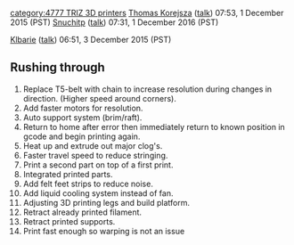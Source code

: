 {{777}}{{TRIZ-3D}} [[category:4777 TRIZ 3D printers]]
[[User:Thomas Korejsza|Thomas Korejsza]] ([[User talk:Thomas Korejsza|talk]]) 07:53, 1 December 2015 (PST) [[User:Snuchitp|Snuchitp]] ([[User talk:Snuchitp|talk]]) 07:31, 1 December 2016 (PST)

[[User:Klbarie|Klbarie]] ([[User talk:Klbarie|talk]]) 06:51, 3 December 2015 (PST)
== Rushing through ==

# Replace T5-belt with chain to increase resolution during changes in direction. (Higher speed around corners).
# Add faster motors for resolution. 
# Auto support system (brim/raft). 
#  Return to home after error then immediately return to known position in gcode and begin printing again.
# Heat up and extrude out major clog's.
# Faster travel speed to reduce stringing.
# Print a second part on top of a first print. 
# Integrated printed parts.
# Add felt feet strips to reduce noise.  
# Add liquid cooling system instead of fan.
# Adjusting 3D printing legs and build platform.
# Retract already printed filament.
# Retract printed supports.
# Print fast enough so warping is not an issue